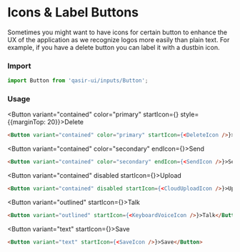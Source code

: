 

# Icons & Label Buttons
<Subtitle>Sometimes you might want to have icons for certain button to enhance the UX of the application as we recognize logos more easily than plain text. For example, if you have a delete button you can label it with a dustbin icon.</Subtitle>

### Import

```js
import Button from 'qasir-ui/inputs/Button';
```

### Usage

<Button variant="contained" color="primary" startIcon={<DeleteIcon />} style={{marginTop: 20}}>Delete</Button>

```html
<Button variant="contained" color="primary" startIcon={<DeleteIcon />}>Delete</Button>
```

<Button variant="contained" color="secondary" endIcon={<SendIcon />}>Send</Button>

```html
<Button variant="contained" color="secondary" endIcon={<SendIcon />}>Send</Button>
```

<Button variant="contained" disabled startIcon={<CloudUploadIcon />}>Upload</Button>

```html
<Button variant="contained" disabled startIcon={<CloudUploadIcon />}>Upload</Button>
```

<Button variant="outlined" startIcon={<KeyboardVoiceIcon />}>Talk</Button>

```html
<Button variant="outlined" startIcon={<KeyboardVoiceIcon />}>Talk</Button>
```

<Button variant="text" startIcon={<SaveIcon />}>Save</Button>

```html
<Button variant="text" startIcon={<SaveIcon />}>Save</Button>
```
